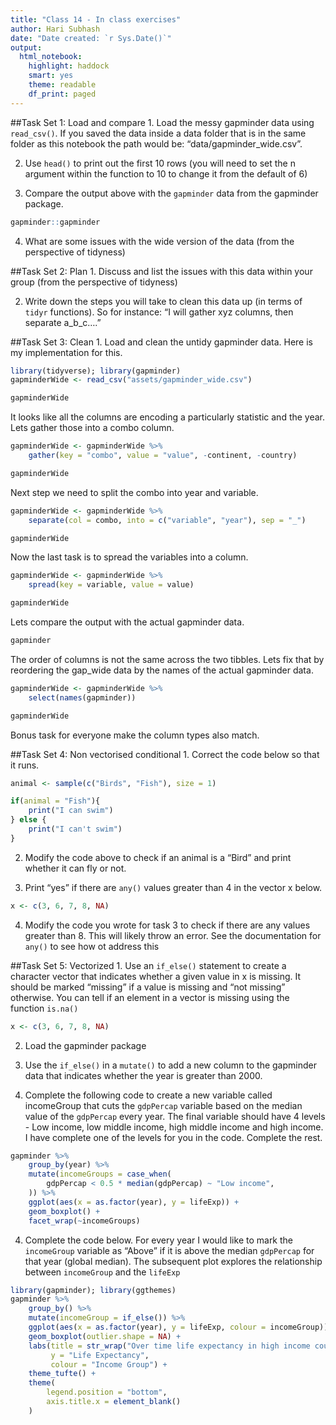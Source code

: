```yaml
---
title: "Class 14 - In class exercises"
author: Hari Subhash
date: "Date created: `r Sys.Date()`"
output:
  html_notebook:
    highlight: haddock
    smart: yes
    theme: readable
    df_print: paged
---
```


##Task Set 1: Load and compare
1. Load the messy gapminder data using `read_csv()`. If you saved the data inside a data folder that is in the same folder as this notebook the path would be: "data/gapminder_wide.csv".

2. Use `head()` to print out the first 10 rows (you will need to set the n argument within the function to 10 to change it from the default of 6)

3. Compare the output above with the `gapminder` data from the gapminder package.
```r
gapminder::gapminder
```

4. What are some issues with the wide version of the data (from the perspective of tidyness)


##Task Set 2: Plan
1. Discuss and list the issues with this data within your group (from the perspective of tidyness)

2. Write down the steps you will take to clean this data up (in terms of `tidyr` functions). So for instance: "I will gather xyz columns, then separate a_b_c...."

##Task Set 3: Clean
1. Load and clean the untidy gapminder data.
Here is my implementation for this.
```r
library(tidyverse); library(gapminder)
gapminderWide <- read_csv("assets/gapminder_wide.csv")

gapminderWide
```

It looks like all the columns are encoding a particularly statistic and the year. Lets gather those into a combo column.
```r
gapminderWide <- gapminderWide %>% 
    gather(key = "combo", value = "value", -continent, -country)

gapminderWide
```

Next step we need to split the combo into year and variable.
```r
gapminderWide <- gapminderWide %>% 
    separate(col = combo, into = c("variable", "year"), sep = "_")

gapminderWide
```

Now the last task is to spread the variables into a column.
```r
gapminderWide <- gapminderWide %>% 
    spread(key = variable, value = value)

gapminderWide
```

Lets compare the output with the actual gapminder data.
```r
gapminder
```

The order of columns is not the same across the two tibbles. Lets fix that by reordering the gap_wide data by the names of the actual gapminder data.

```r
gapminderWide <- gapminderWide %>% 
    select(names(gapminder))

gapminderWide
```

Bonus task for everyone make the column types also match.

##Task Set 4: Non vectorised conditional
1. Correct the code below so that it runs.
```r
animal <- sample(c("Birds", "Fish"), size = 1)

if(animal = "Fish"){
    print("I can swim")
} else {
    print("I can't swim")
}
```
2. Modify the code above to check if an animal is a "Bird" and print whether it can fly or not.

3. Print "yes" if there are `any()` values greater than 4 in the vector x below.
```r
x <- c(3, 6, 7, 8, NA)

```
4. Modify the code you wrote for task 3 to check if there are any values greater than 8. This will likely throw an error. See the documentation for `any()` to see how ot address this

##Task Set 5: Vectorized
1. Use an `if_else()` statement to create a character vector that indicates whether a given value in x is missing. It should be marked "missing" if a value is missing and "not missing" otherwise. You can tell if an element in a vector is missing using the function `is.na()`

```r
x <- c(3, 6, 7, 8, NA)
```

2. Load the gapminder package

3. Use the `if_else()` in a `mutate()` to add a new column to the gapminder data that indicates whether the year is greater than 2000.

4. Complete the following code to create a new variable called incomeGroup that cuts the `gdpPercap` variable based on the median value of the `gdpPercap` every year. The final variable should have 4 levels - Low income, low middle income, high middle income and high income. I have complete one of the levels for you in the code. Complete the rest.
```r
gapminder %>% 
    group_by(year) %>% 
    mutate(incomeGroups = case_when(
        gdpPercap < 0.5 * median(gdpPercap) ~ "Low income",
    )) %>% 
    ggplot(aes(x = as.factor(year), y = lifeExp)) +
    geom_boxplot() +
    facet_wrap(~incomeGroups)
```


4. Complete the code below. For every year I would like to mark the `incomeGroup` variable as "Above" if it is above the median `gdpPercap` for that year (global median). The subsequent plot explores the relationship between `incomeGroup` and the `lifeExp`
```r
library(gapminder); library(ggthemes)
gapminder %>% 
    group_by() %>% 
    mutate(incomeGroup = if_else()) %>% 
    ggplot(aes(x = as.factor(year), y = lifeExp, colour = incomeGroup)) +
    geom_boxplot(outlier.shape = NA) +
    labs(title = str_wrap("Over time life expectancy in high income countries have converged while those in low income countries have diverged", width = 70),
         y = "Life Expectancy",
         colour = "Income Group") +
    theme_tufte() +
    theme(
        legend.position = "bottom",
        axis.title.x = element_blank()
    )
    
    
```


